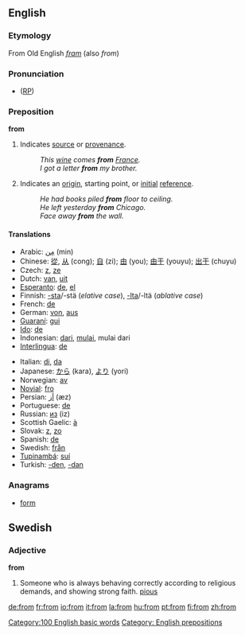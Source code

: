 ==English==

{{rank|which|have|or|27|from|this|but|all}}

===Etymology===
From Old English ''[[fram]]'' (also ''from'')

===Pronunciation===
* ([[RP]]) {{IPA|/frɒm/}}

===Preposition===
'''from'''

#Indicates [[source]] or [[provenance]].
#:''This [[wine]] comes '''from''' [[France]].''
#:''I got a letter '''from''' my brother.''
#Indicates an [[origin]], starting point, or [[initial]] [[reference]].
#:''He had books piled '''from''' floor to ceiling.''
#:''He left yesterday '''from''' Chicago.''
#:''Face away '''from''' the wall.''

====Translations====
{{top}}
*Arabic: [[من|مِن]] (min)
*Chinese: [[從]], [[从]] (cong); [[自]] (zi); [[由]] (you); [[由于]] (youyu); [[出于]] (chuyu) <!--the traditional of 于 is 於?-->
*Czech: [[z]], [[ze]]
*Dutch: [[van]], [[uit]]
*[[Esperanto]]: [[de]], [[el]]
*Finnish: [[-sta#Finnish|-sta]]/-stä (''elative case''), [[-lta#Finnish|-lta]]/-ltä (''ablative case'')
*French: [[de#French|de]]
*German: [[von]], [[aus]]
*[[Guaraní]]: [[gui]]
*[[Ido]]: [[de]]
*Indonesian: [[dari]], [[mulai]], mulai dari
*[[Interlingua]]: [[de#Interlingua|de]]
{{mid}}
*Italian: [[di#Italian|di]], [[da#Italian|da]]
*Japanese: [[から]] (kara), [[より]] (yori)
*Norwegian: [[av]]
*[[Novial]]: [[fro]]
*Persian: [[اَز]] (æz)
*Portuguese: [[de#Portuguese|de]]
*Russian: [[из]] (iz)
*Scottish Gaelic: [[à]]
*Slovak: [[z#Slovak|z]], [[zo#Slovak|zo]]
*Spanish: [[de#Spanish|de]]
*Swedish: [[från]]
*[[Tupinambá]]: [[suí]]
*Turkish: [[-den]], [[-dan]]
{{bottom}}

===Anagrams===
*[[form]]

==Swedish==
===Adjective===
'''from''' 

#Someone who is always behaving correctly according to religious demands, and showing strong faith. [[pious]]

[[Category:100 English basic words]]
[[Category: English prepositions]]

[[de:from]]
[[fr:from]]
[[io:from]]
[[it:from]]
[[la:from]]
[[hu:from]]
[[pt:from]]
[[fi:from]]
[[zh:from]]